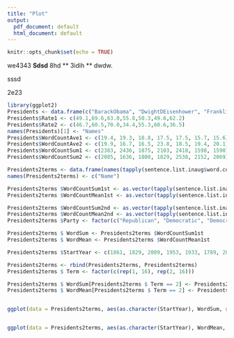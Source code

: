 ```yaml
---
title: "Plot"
output:
  pdf_document: default
  html_document: default
---
```


```r
knitr::opts_chunk$set(echo = TRUE)
```

we4343 **Sdsd** 8hd ** 3idih ** dwdw.

sssd \textit{ 2ed2 ddwe \\ weww  \\ eWe,d }

2e23

```r

library(ggplot2)
Presidents <- data.frame(c("BarackObama", "DwightDEisenhower", "FranklinDRoosevelt", "RichardNixon", "RonaldReagan", "WilliamJClinton", "GeorgeWBush"))
Presidents$Rate1 <- c(49.1,69.6,63.0,55.8,50.3,49.6,62.2)
Presidents$Rate2 <- c(46.7,60.5,70.0,34.4,55.3,60.6,36.5)
names(Presidents)[1] <- "Names"
Presidents$WordCountAve1 <- c(19.4, 19.3, 18.8, 17.5, 17.5, 15.7, 15.6)
Presidents$WordCountAve2 <- c(19.9, 16.7, 16.5, 23.8, 18.5, 19.4, 20.1)
Presidents$WordCountSum1 <- c(2383, 2436, 1875, 2103, 2418, 1598, 1590)
Presidents$WordCountSum2 <- c(2085, 1636, 1800, 1829, 2538, 2152, 2069)

Presidents2terms <- data.frame(names(tapply(sentence.list.inaug$word.count, sentence.list.inaug$File, sum)))
names(Presidents2terms) <- c("Name")

Presidents2terms $WordCountSum1st <- as.vector(tapply(sentence.list.inaug$word.count, sentence.list.inaug$File, sum))
Presidents2terms $WordCountMean1st <- as.vector(tapply(sentence.list.inaug$word.count, sentence.list.inaug$File, mean))

Presidents2terms $WordCountSum2nd <- as.vector(tapply(sentence.list.inaug2$word.count, sentence.list.inaug2$File, sum))
Presidents2terms $WordCountMean2nd <- as.vector(tapply(sentence.list.inaug2$word.count, sentence.list.inaug2$File, mean))
Presidents2terms $Party <- factor(c("Republican", "Democratic", "Democratic", "Republican", "Democratic", NA, "Republican", "Democratic-Republican", "Democratic-Republican", "Republican", "Republican", "Democratic-Republican", "Republican", "Democratic", "Republican", "Democratic"))

Presidents2terms $ WordSum <- Presidents2terms $WordCountSum1st
Presidents2terms $ WordMean <- Presidents2terms $WordCountMean1st

Presidents2terms $StartYear <- c(1861, 1829, 2009, 1953, 1933, 1789, 2001, 1809, 1817, 1969, 1981, 1801, 1869, 1993, 1897, 1913)

Presidents2terms <- rbind(Presidents2terms, Presidents2terms)
Presidents2terms $ Term <- factor(c(rep(1, 16), rep(2, 16)))

Presidents2terms $ WordSum[Presidents2terms $ Term == 2] <- Presidents2terms $WordCountSum2nd[Presidents2terms $ Term == 2]
Presidents2terms $ WordMean[Presidents2terms $ Term == 2] <- Presidents2terms $WordCountMean2nd[Presidents2terms $ Term == 2]


ggplot(data = Presidents2terms, aes(as.character(StartYear), WordSum, group = Term, fill = Term, color = Term)) + geom_smooth(method = "loess") + geom_col(position = "dodge", alpha = 0.3) + xlab("Started year of President") + ylab("Number of words") + ggtitle("number of words in Inauguration Speeches") + theme(plot.title = element_text(hjust = 0.5))


ggplot(data = Presidents2terms, aes(as.character(StartYear), WordMean, group = Term, fill = Term, color = Term)) + geom_smooth(method = "loess") + geom_col(position = "dodge", alpha = 0.3) + xlab("Started year of President") + ylab("Average words/setence") + ggtitle("average words per sentence in Inauguration Speeches") + theme(plot.title = element_text(hjust = 0.5))


```